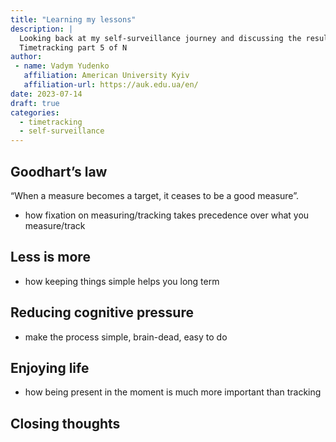 ```yaml
---
title: "Learning my lessons"
description: |
  Looking back at my self-surveillance journey and discussing the results.
  Timetracking part 5 of N
author: 
 - name: Vadym Yudenko
   affiliation: American University Kyiv
   affiliation-url: https://auk.edu.ua/en/
date: 2023-07-14
draft: true 
categories:
  - timetracking
  - self-surveillance
---
```





## Goodhart's law

"When a measure becomes a target, it ceases to be a good measure".

- how fixation on measuring/tracking takes precedence over what you measure/track


## Less is more

- how keeping things simple helps you long term


## Reducing cognitive pressure

- make the process simple, brain-dead, easy to do


## Enjoying life

- how being present in the moment is much more important than tracking

## Closing thoughts

